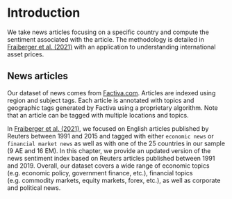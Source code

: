 # Introduction 

We take news articles focusing on a specific country and compute the sentiment associated with the article. The methodology is detailed in [Fraiberger et al. (2021)](https://doi.org/10.1016/j.jinteco.2021.103526) with an application to understanding international asset prices. 

## News articles

Our dataset of news comes from [Factiva.com](https://professional.dowjones.com/factiva/). Articles are indexed using region and subject tags. Each article is annotated with topics and geographic tags generated by Factiva using a proprietary algorithm. Note that an article can be tagged with multiple locations and topics. 

In [Fraiberger et al. (2021)](https://doi.org/10.1016/j.jinteco.2021.103526), we focused on English articles published by Reuters between 1991 and 2015 and tagged with either `economic news` or `financial market news` as well as with one of the 25 countries in our sample (9 AE and 16 EM). In this chapter, we provide an updated version of the news sentiment index based on Reuters articles published between 1991 and 2019. Overall, our dataset covers a wide range of economic topics (e.g. economic policy, government finance, etc.), financial topics (e.g. commodity markets, equity markets, forex, etc.), as well as corporate and political news. 


